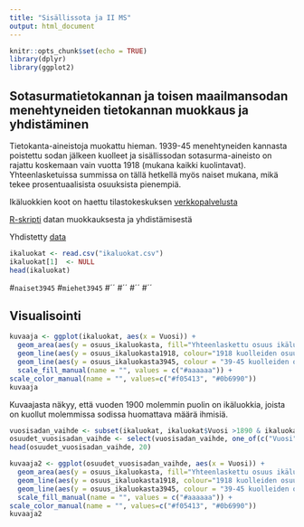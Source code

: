 ---
title: "Sisällissota ja II MS"
output: html_document
---

```{r setup, include=FALSE}
knitr::opts_chunk$set(echo = TRUE)
library(dplyr)
library(ggplot2)
```

## Sotasurmatietokannan ja toisen maailmansodan menehtyneiden tietokannan muokkaus ja yhdistäminen 

Tietokanta-aineistoja muokattu hieman. 1939-45 menehtyneiden kannasta poistettu sodan jälkeen kuolleet ja sisällissodan sotasurma-aineisto on rajattu koskemaan vain vuotta 1918 (mukana kaikki kuolintavat). Yhteenlasketuissa summissa on tällä hetkellä myös naiset mukana, mikä tekee prosentuaalisista osuuksista pienempiä.

Ikäluokkien koot on haettu tilastokeskuksen [verkkopalvelusta](http://pxnet2.stat.fi/PXWeb/pxweb/fi/StatFin/StatFin__vrm__synt/statfin_synt_pxt_001.px/?rxid=66ddb715-599f-4faa-92b1-a33a3624f444)

[R-skripti](https://github.com/jokiilk/sotasukupolvet/blob/master/create_ikaluokittaiset_kuolemat.R) datan muokkauksesta ja yhdistämisestä

Yhdistetty [data](https://github.com/jokiilk/sotasukupolvet/blob/master/ikaluokat.csv)


```{r, echo=FALSE}
ikaluokat <- read.csv("ikaluokat.csv")
ikaluokat[1]  <- NULL
head(ikaluokat)
```

#`naiset3945`
#`miehet3945`
#´´
#´´
#´´
#´´


## Visualisointi



```{r , echo=FALSE}


kuvaaja <- ggplot(ikaluokat, aes(x = Vuosi)) + 
  geom_area(aes(y = osuus_ikaluokasta, fill="Yhteenlaskettu osuus ikäluokasta")) +
  geom_line(aes(y = osuus_ikaluokasta1918, colour="1918 kuolleiden osuus ikäluokasta")) + 
  geom_line(aes(y = osuus_ikaluokasta3945, colour = "39-45 kuolleiden osuus ikäluokasta")) +
  scale_fill_manual(name = "", values = c("#aaaaaa")) +
scale_color_manual(name = "", values=c("#f05413", "#0b6990"))
kuvaaja
```

Kuvaajasta näkyy, että vuoden 1900 molemmin puolin on ikäluokkia, joista on kuollut molemmissa sodissa huomattava määrä ihmisiä.


```{r, echo=FALSE}

vuosisadan_vaihde <- subset(ikaluokat, ikaluokat$Vuosi >1890 & ikaluokat$Vuosi < 1910)
osuudet_vuosisadan_vaihde <- select(vuosisadan_vaihde, one_of(c("Vuosi", "osuus_ikaluokasta", "osuus_ikaluokasta3945", "osuus_ikaluokasta1918")))
head(osuudet_vuosisadan_vaihde, 20)

```


```{r, echo=FALSE}
kuvaaja2 <- ggplot(osuudet_vuosisadan_vaihde, aes(x = Vuosi)) + 
  geom_area(aes(y = osuus_ikaluokasta, fill="Yhteenlaskettu osuus ikäluokasta")) +
  geom_line(aes(y = osuus_ikaluokasta1918, colour="1918 kuolleiden osuus ikäluokasta")) + 
  geom_line(aes(y = osuus_ikaluokasta3945, colour = "39-45 kuolleiden osuus ikäluokasta")) +
  scale_fill_manual(name = "", values = c("#aaaaaa")) +
scale_color_manual(name = "", values=c("#f05413", "#0b6990"))
kuvaaja2
```


